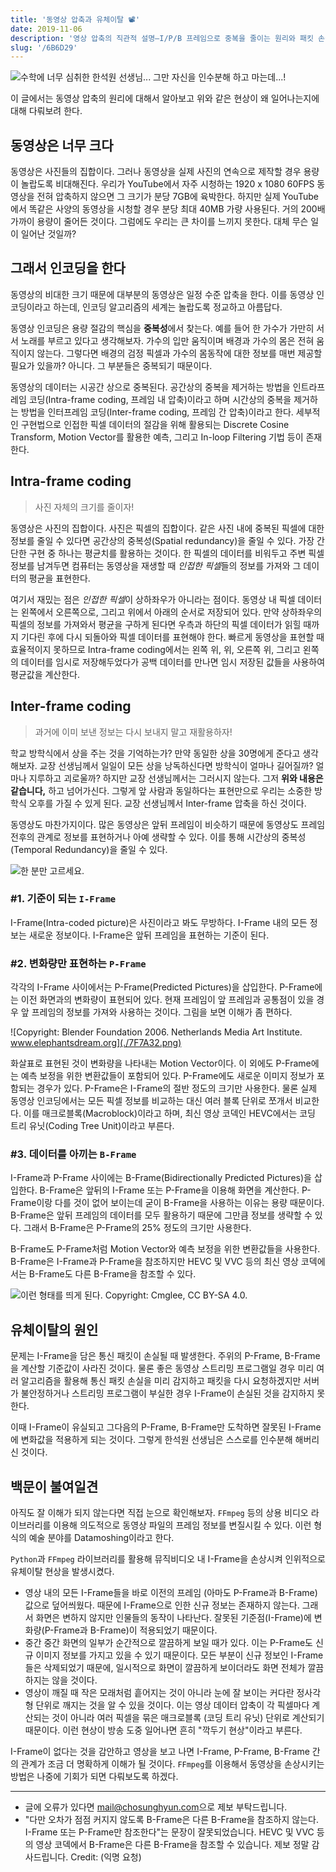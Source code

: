```yaml
---
title: '동영상 압축과 유체이탈 📽'
date: 2019-11-06
description: '영상 압축의 직관적 설명—I/P/B 프레임으로 중복을 줄이는 원리와 패킷 손실이 고스팅·픽셀 깨짐을 일으키는 이유.'
slug: '/6B6D29'
---
```


![수학에 너무 심취한 한석원 선생님... 그만 자신을 인수분해 하고 마는데...!](./715FD6.png)

이 글에서는 동영상 압축의 원리에 대해서 알아보고 위와 같은 현상이 왜 일어나는지에 대해 다뤄보려 한다.

## 동영상은 너무 크다

동영상은 사진들의 집합이다. 그러나 동영상을 실제 사진의 연속으로 제작할 경우 용량이 놀랍도록 비대해진다. 우리가 YouTube에서 자주 시청하는 1920 x 1080 60FPS 동영상을 전혀 압축하지 않으면 그 크기가 분당 7GB에 육박한다. 하지만 실제 YouTube에서 똑같은 사양의 동영상을 시청할 경우 분당 최대 40MB 가량 사용된다. 거의 200배 가까이 용량이 줄어든 것이다. 그럼에도 우리는 큰 차이를 느끼지 못한다. 대체 무슨 일이 일어난 것일까?

## 그래서 인코딩을 한다

동영상의 비대한 크기 때문에 대부분의 동영상은 일정 수준 압축을 한다. 이를 동영상 인코딩이라고 하는데, 인코딩 알고리즘의 세계는 놀랍도록 정교하고 아름답다.

동영상 인코딩은 용량 절감의 핵심을 **중복성**에서 찾는다. 예를 들어 한 가수가 가만히 서서 노래를 부르고 있다고 생각해보자. 가수의 입만 움직이며 배경과 가수의 몸은 전혀 움직이지 않는다. 그렇다면 배경의 검정 픽셀과 가수의 몸동작에 대한 정보를 매번 제공할 필요가 있을까? 아니다. 그 부분들은 중복되기 때문이다.

동영상의 데이터는 시공간 상으로 중복된다. 공간상의 중복을 제거하는 방법을 인트라프레임 코딩(Intra-frame coding, 프레임 내 압축)이라고 하며 시간상의 중복을 제거하는 방법을 인터프레임 코딩(Inter-frame coding, 프레임 간 압축)이라고 한다. 세부적인 구현법으로 인접한 픽셀 데이터의 절감을 위해 활용되는 Discrete Cosine Transform, Motion Vector를 활용한 예측, 그리고 In-loop Filtering 기법 등이 존재한다.

## Intra-frame coding

> 사진 자체의 크기를 줄이자!

동영상은 사진의 집합이다. 사진은 픽셀의 집합이다. 같은 사진 내에 중복된 픽셀에 대한 정보를 줄일 수 있다면 공간상의 중복성(Spatial redundancy)을 줄일 수 있다. 가장 간단한 구현 중 하나는 평균치를 활용하는 것이다. 한 픽셀의 데이터를 비워두고 주변 픽셀 정보를 남겨두면 컴퓨터는 동영상을 재생할 때 *인접한 픽셀*들의 정보를 가져와 그 데이터의 평균을 표현한다.

여기서 재밌는 점은 *인접한 픽셀*이 상하좌우가 아니라는 점이다. 동영상 내 픽셀 데이터는 왼쪽에서 오른쪽으로, 그리고 위에서 아래의 순서로 저장되어 있다. 만약 상하좌우의 픽셀의 정보를 가져와서 평균을 구하게 된다면 우측과 하단의 픽셀 데이터가 읽힐 때까지 기다린 후에 다시 되돌아와 픽셀 데이터를 표현해야 한다. 빠르게 동영상을 표현할 때 효율적이지 못하므로 Intra-frame coding에서는 왼쪽 위, 위, 오른쪽 위, 그리고 왼쪽의 데이터를 임시로 저장해두었다가 공백 데이터를 만나면 임시 저장된 값들을 사용하여 평균값을 계산한다.

## Inter-frame coding

> 과거에 이미 보낸 정보는 다시 보내지 말고 재활용하자!

학교 방학식에서 상을 주는 것을 기억하는가? 만약 동일한 상을 30명에게 준다고 생각해보자. 교장 선생님께서 일일이 모든 상을 낭독하신다면 방학식이 얼마나 길어질까? 얼마나 지루하고 괴로울까? 하지만 교장 선생님께서는 그러시지 않는다. 그저 **위와 내용은 같습니다,** 하고 넘어가신다. 그렇게 앞 사람과 동일하다는 표현만으로 우리는 소중한 방학식 오후를 가질 수 있게 된다. 교장 선생님께서 Inter-frame 압축을 하신 것이다.

동영상도 마찬가지이다. 많은 동영상은 앞뒤 프레임이 비슷하기 때문에 동영상도 프레임 전후의 관계로 정보를 표현하거나 아예 생략할 수 있다. 이를 통해 시간상의 중복성(Temporal Redundancy)을 줄일 수 있다.

![한 분만 고르세요.](./D04B1D.png)

### #1. 기준이 되는 `I-Frame`

I-Frame(Intra-coded picture)은 사진이라고 봐도 무방하다. I-Frame 내의 모든 정보는 새로운 정보이다. I-Frame은 앞뒤 프레임을 표현하는 기준이 된다.

### #2. 변화량만 표현하는 `P-Frame`

각각의 I-Frame 사이에서는 P-Frame(Predicted Pictures)을 삽입한다. P-Frame에는 이전 화면과의 변화량이 표현되어 있다. 현재 프레임이 앞 프레임과 공통점이 있을 경우 앞 프레임의 정보를 가져와 사용하는 것이다. 그림을 보면 이해가 좀 편하다.

![Copyright: Blender Foundation 2006. Netherlands Media Art Institute. www.elephantsdream.org](./7F7A32.png)

화살표로 표현된 것이 변화량을 나타내는 Motion Vector이다. 이 외에도 P-Frame에는 예측 보정을 위한 변환값들이 포함되어 있다. P-Frame에도 새로운 이미지 정보가 포함되는 경우가 있다. P-Frame은 I-Frame의 절반 정도의 크기만 사용한다. 물론 실제 동영상 인코딩에서는 모든 픽셀 정보를 비교하는 대신 여러 블록 단위로 쪼개서 비교한다. 이를 매크로블록(Macroblock)이라고 하며, 최신 영상 코덱인 HEVC에서는 코딩 트리 유닛(Coding Tree Unit)이라고 부른다.

### #3. 데이터를 아끼는 `B-Frame`

I-Frame과 P-Frame 사이에는 B-Frame(Bidirectionally Predicted Pictures)을 삽입한다. B-Frame은 앞뒤의 I-Frame 또는 P-Frame을 이용해 화면을 계산한다. P-Frame이랑 다를 것이 없어 보이는데 굳이 B-Frame을 사용하는 이유는 용량 때문이다. B-Frame은 앞뒤 프레임의 데이터를 모두 활용하기 때문에 그만큼 정보를 생략할 수 있다. 그래서 B-Frame은 P-Frame의 25% 정도의 크기만 사용한다.

B-Frame도 P-Frame처럼 Motion Vector와 예측 보정을 위한 변환값들을 사용한다. B-Frame은 I-Frame과 P-Frame을 참조하지만 HEVC 및 VVC 등의 최신 영상 코덱에서는 B-Frame도 다른 B-Frame을 참조할 수 있다.

![이런 형태를 띄게 된다. Copyright: Cmglee, CC BY-SA 4.0.](./FBEE20.png)

## 유체이탈의 원인

문제는 I-Frame을 담은 통신 패킷이 손실될 때 발생한다. 주위의 P-Frame, B-Frame을 계산할 기준값이 사라진 것이다. 물론 좋은 동영상 스트리밍 프로그램일 경우 미리 여러 알고리즘을 활용해 통신 패킷 손실을 미리 감지하고 패킷을 다시 요청하겠지만 서버가 불안정하거나 스트리밍 프로그램이 부실한 경우 I-Frame이 손실된 것을 감지하지 못한다.

이때 I-Frame이 유실되고 그다음의 P-Frame, B-Frame만 도착하면 잘못된 I-Frame에 변화값을 적용하게 되는 것이다. 그렇게 한석원 선생님은 스스로를 인수분해 해버리신 것이다.

## 백문이 불여일견

아직도 잘 이해가 되지 않는다면 직접 눈으로 확인해보자. `FFmpeg` 등의 상용 비디오 라이브러리를 이용해 의도적으로 동영상 파일의 프레임 정보를 변질시킬 수 있다. 이런 형식의 예술 분야를 Datamoshing이라고 한다.

`Python`과 `FFmpeg` 라이브러리를 활용해 뮤직비디오 내 I-Frame을 손상시켜 인위적으로 유체이탈 현상을 발생시켰다.


<YouTube id="ND60AIQg4bQ" />

- 영상 내의 모든 I-Frame들을 바로 이전의 프레임 (아마도 P-Frame과 B-Frame) 값으로 덮어씌웠다. 때문에 I-Frame으로 인한 신규 정보는 존재하지 않는다. 그래서 화면은 변하지 않지만 인물들의 동작이 나타난다. 잘못된 기준점(I-Frame)에 변화량(P-Frame과 B-Frame)이 적용되었기 때문이다.
- 중간 중간 화면의 일부가 순간적으로 깔끔하게 보일 때가 있다. 이는 P-Frame도 신규 이미지 정보를 가지고 있을 수 있기 때문이다. 모든 부분이 신규 정보인 I-Frame들은 삭제되었기 때문에, 일시적으로 화면이 깔끔하게 보이더라도 화면 전체가 깔끔하지는 않을 것이다.
- 영상이 깨질 때 작은 모래처럼 흩어지는 것이 아니라 눈에 잘 보이는 커다란 정사각형 단위로 깨지는 것을 알 수 있을 것이다. 이는 영상 데이터 압축이 각 픽셀마다 계산되는 것이 아니라 여러 픽셀을 묶은 매크로블록 (코딩 트리 유닛) 단위로 계산되기 때문이다. 이런 현상이 방송 도중 일어나면 흔히 "깍두기 현상"이라고 부른다.

I-Frame이 없다는 것을 감안하고 영상을 보고 나면 I-Frame, P-Frame, B-Frame 간의 관계가 조금 더 명확하게 이해가 될 것이다. `FFmpeg`를 이용해서 동영상을 손상시키는 방법은 나중에 기회가 되면 다뤄보도록 하겠다.

---

- 글에 오류가 있다면 [mail@chosunghyun.com](./mailto:mail@chosunghyun.com)으로 제보 부탁드립니다.
- "다만 오차가 점점 커지지 않도록 B-Frame은 다른 B-Frame을 참조하지 않는다. I-Frame 또는 P-Frame만 참조한다"는 문장이 잘못되었습니다. HEVC 및 VVC 등의 영상 코덱에서 B-Frame은 다른 B-Frame을 참조할 수 있습니다. 제보 정말 감사드립니다. Credit: (익명 요청)
